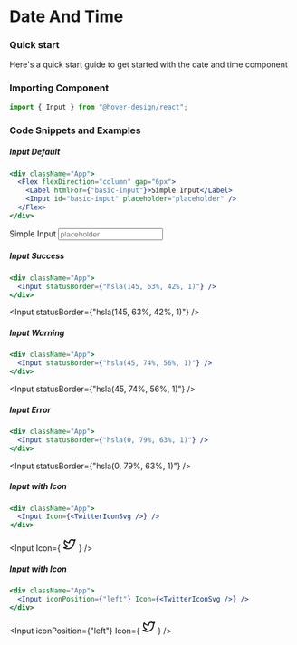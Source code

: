 # Date And Time

### Quick start

Here's a quick start guide to get started with the date and time component

### Importing Component

```jsx
import { Input } from "@hover-design/react";
```

### Code Snippets and Examples

##### Input Default


```jsx
<div className="App">
  <Flex flexDirection="column" gap="6px">
    <Label htmlFor={"basic-input"}>Simple Input</Label>
    <Input id="basic-input" placeholder="placeholder" />
  </Flex>
</div>
```


<Flex flexDirection="column" gap="6px">
  <Label htmlFor={"basic-input"}>Simple Input</Label>
  <Input id="basic-input" placeholder="placeholder" />
</Flex>

##### Input Success

```jsx
<div className="App">
  <Input statusBorder={"hsla(145, 63%, 42%, 1)"} />
</div>
```

<Input statusBorder={"hsla(145, 63%, 42%, 1)"} />

##### Input Warning

```jsx
<div className="App">
  <Input statusBorder={"hsla(45, 74%, 56%, 1)"} />
</div>
```

<Input statusBorder={"hsla(45, 74%, 56%, 1)"} />

##### Input Error

```jsx
<div className="App">
  <Input statusBorder={"hsla(0, 79%, 63%, 1)"} />
</div>
```

<Input statusBorder={"hsla(0, 79%, 63%, 1)"} />

##### Input with Icon

```jsx
<div className="App">
  <Input Icon={<TwitterIconSvg />} />
</div>
```

<Input
  Icon={
    <svg
      xmlns="http://www.w3.org/2000/svg"
      class="icon icon-tabler icon-tabler-brand-twitter"
      width="24"
      height="24"
      viewBox="0 0 24 24"
      stroke-width="2"
      stroke="currentColor"
      fill="none"
      stroke-linecap="round"
      stroke-linejoin="round"
    >
      <path stroke="none" d="M0 0h24v24H0z" fill="none"></path>
      <path d="M22 4.01c-1 .49 -1.98 .689 -3 .99c-1.121 -1.265 -2.783 -1.335 -4.38 -.737s-2.643 2.06 -2.62 3.737v1c-3.245 .083 -6.135 -1.395 -8 -4c0 0 -4.182 7.433 4 11c-1.872 1.247 -3.739 2.088 -6 2c3.308 1.803 6.913 2.423 10.034 1.517c3.58 -1.04 6.522 -3.723 7.651 -7.742a13.84 13.84 0 0 0 .497 -3.753c-.002 -.249 1.51 -2.772 1.818 -4.013z"></path>
    </svg>
  }
/>

##### Input with Icon

```jsx
<div className="App">
  <Input iconPosition={"left"} Icon={<TwitterIconSvg />} />
</div>
```

<Input
  iconPosition={"left"}
  Icon={
    <svg
      xmlns="http://www.w3.org/2000/svg"
      class="icon icon-tabler icon-tabler-brand-twitter"
      width="24"
      height="24"
      viewBox="0 0 24 24"
      stroke-width="2"
      stroke="currentColor"
      fill="none"
      stroke-linecap="round"
      stroke-linejoin="round"
    >
      <path stroke="none" d="M0 0h24v24H0z" fill="none"></path>
      <path d="M22 4.01c-1 .49 -1.98 .689 -3 .99c-1.121 -1.265 -2.783 -1.335 -4.38 -.737s-2.643 2.06 -2.62 3.737v1c-3.245 .083 -6.135 -1.395 -8 -4c0 0 -4.182 7.433 4 11c-1.872 1.247 -3.739 2.088 -6 2c3.308 1.803 6.913 2.423 10.034 1.517c3.58 -1.04 6.522 -3.723 7.651 -7.742a13.84 13.84 0 0 0 .497 -3.753c-.002 -.249 1.51 -2.772 1.818 -4.013z"></path>
    </svg>
  }
/>
